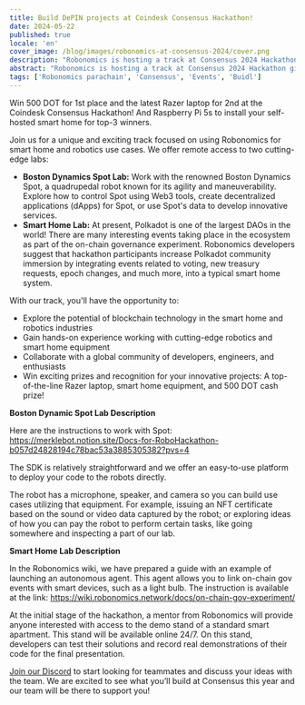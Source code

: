 ```yaml
---
title: Build DePIN projects at Coindesk Consensus Hackathon!
date: 2024-05-22
published: true
locale: 'en'
cover_image: /blog/images/robonomics-at-consensus-2024/cover.png
description: "Robonomics is hosting a track at Consensus 2024 Hackathon, challenging participants to build useful DePIN projects. Participants will have remote access to robotics and smart home labs and can add their favorite Web3 tools to build infrastructure for the real world."
abstract: "Robonomics is hosting a track at Consensus 2024 Hackathon giving participants access to works with smart homes and robotics equipment"
tags: ['Robonomics parachain', 'Consensus', 'Events', 'Buidl']
---
```


Win 500 DOT for 1st place and the latest Razer laptop for 2nd at the Coindesk Consensus Hackathon! And Raspberry Pi 5s to install your self-hosted smart home for top-3 winners.

Join us for a unique and exciting track focused on using Robonomics for smart home and robotics use cases. We offer remote access to two cutting-edge labs:

- **Boston Dynamics Spot Lab:** Work with the renowned Boston Dynamics Spot, a quadrupedal robot known for its agility and maneuverability. Explore how to control Spot using Web3 tools, create decentralized applications (dApps) for Spot, or use Spot's data to develop innovative services.
- **Smart Home Lab:** At present, Polkadot is one of the largest DAOs in the world! There are many interesting events taking place in the ecosystem as part of the on-chain governance experiment. Robonomics developers suggest that hackathon participants increase Polkadot community immersion by integrating events related to voting, new treasury requests, epoch changes, and much more, into a typical smart home system.

With our track, you'll have the opportunity to:

- Explore the potential of blockchain technology in the smart home and robotics industries
- Gain hands-on experience working with cutting-edge robotics and smart home equipment
- Collaborate with a global community of developers, engineers, and enthusiasts
- Win exciting prizes and recognition for your innovative projects: A top-of-the-line Razer laptop, smart home equipment, and 500 DOT cash prize!

**Boston Dynamic Spot Lab Description**

Here are the instructions to work with Spot: https://merklebot.notion.site/Docs-for-RoboHackathon-b057d24828194c78bac53a3885305382?pvs=4

The SDK is relatively straightforward and we offer an easy-to-use platform to deploy your code to the robots directly.

The robot has a microphone, speaker, and camera so you can build use cases utilizing that equipment. For example, issuing an NFT certificate based on the sound or video data captured by the robot; or exploring ideas of how you can pay the robot to perform certain tasks, like going somewhere and inspecting a part of our lab.

**Smart Home Lab Description**

In the Robonomics wiki, we have prepared a guide with an example of launching an autonomous agent. This agent allows you to link on-chain gov events with smart devices, such as a light bulb. The instruction is available at the link: https://wiki.robonomics.network/docs/on-chain-gov-experiment/

At the initial stage of the hackathon, a mentor from Robonomics will provide anyone interested with access to the demo stand of a standard smart apartment. This stand will be available online 24/7. On this stand, developers can test their solutions and record real demonstrations of their code for the final presentation.

[Join our Discord](https://discord.gg/k9G2WQWcmj) to start looking for teammates and discuss your ideas with the team. We are excited to see what you’ll build at Consensus this year and our team will be there to support you!